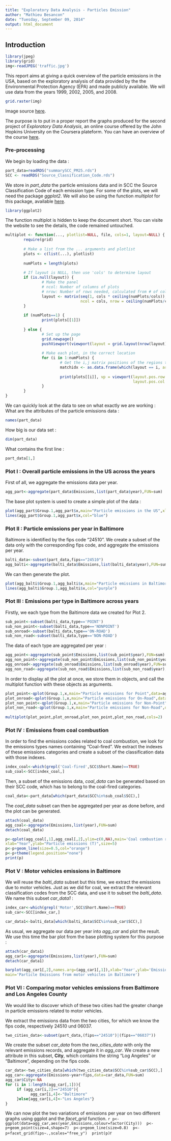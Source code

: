 ```yaml
---
title: "Exploratory Data Analysis - Particles Emission"
author: "Mathieu Besancon"
date: "Tuesday, September 09, 2014"
output: html_document
---
```


## Introduction

```r
library(jpeg)
library(grid)
img<-readJPEG('traffic.jpg')
```

This report aims at giving a quick overview of the particle emissions in the USA, based on the exploratory analysis of data provided by the the Environmental Protection Agency (EPA) and made publicly available. We will use data from the years 1999, 2002, 2005, and 2008.  
```r
grid.raster(img)
```
Image source [here](http://www.autoevolution.com/news/how-to-avoid-city-traffic-jams-35319.html).  

The purpose is to put in a proper report the graphs produced for the second project of *Exploratory Data Analysis*, an online course offered by the John Hopkins University on the Coursera plateform. You can have an overview of the course [here](https://www.coursera.org/course/exdata). 

### Pre-processing


We begin by loading the data :
```r
part_data=readRDS("summarySCC_PM25.rds")
SCC <- readRDS("Source_Classification_Code.rds")
```
We store in *part_data* the particle emissions data and in SCC the Source Classification Code of each emission type. For some of the plots, we will need the package *ggplot2*. We will also be using the function *multiplot* for this package, available [here](http://www.cookbook-r.com/Graphs/Multiple_graphs_on_one_page_(ggplot2)/).

```r
library(ggplot2)
```
The function multiplot is hidden to keep the document short. You can visite the website to see the details, the code remained untouched.  
```r
multiplot <- function(..., plotlist=NULL, file, cols=1, layout=NULL) {
        require(grid)
        
        # Make a list from the ... arguments and plotlist
        plots <- c(list(...), plotlist)
        
        numPlots = length(plots)
        
        # If layout is NULL, then use 'cols' to determine layout
        if (is.null(layout)) {
                # Make the panel
                # ncol: Number of columns of plots
                # nrow: Number of rows needed, calculated from # of cols
                layout <- matrix(seq(1, cols * ceiling(numPlots/cols)),
                                 ncol = cols, nrow = ceiling(numPlots/cols))
        }
        
        if (numPlots==1) {
                print(plots[[1]])
                
        } else {
                # Set up the page
                grid.newpage()
                pushViewport(viewport(layout = grid.layout(nrow(layout), ncol(layout))))
                
                # Make each plot, in the correct location
                for (i in 1:numPlots) {
                        # Get the i,j matrix positions of the regions that contain this subplot
                        matchidx <- as.data.frame(which(layout == i, arr.ind = TRUE))
                        
                        print(plots[[i]], vp = viewport(layout.pos.row = matchidx$row,
                                                        layout.pos.col = matchidx$col))
                }
        }
}
```
We can quickly look at the data to see on what exactly we are working :
What are the attributes of the particle emissions data :
```r
names(part_data)
```
How big is our data set :
```r
dim(part_data)
```
What contains the first line :
```r
part_data[1,]
```

### Plot I : Overall particle emissions in the US across the years

First of all, we aggregate the emissions data per year.
```r
agg_part<-aggregate(part_data$Emissions,list(part_data$year),FUN=sum)
```
The base plot system is used to create a simple plot of the data :
```r
plot(agg_part$Group.1,agg_part$x,main="Particle emissions in the US",xlab="Year",ylab="Particle emission (T)",pch='+')
lines(agg_part$Group.1,agg_part$x,col="blue")
```
  
### Plot II : Particle emissions per year in Baltimore

Baltimore is identified by the fips code "24510". We create a subset of the data only with the corresponding fips code, 
and aggregate the emissions per year.

```r
balti_data<-subset(part_data,fips=="24510") 
agg_balti<-aggregate(balti_data$Emissions,list(balti_data$year),FUN=sum) 
```
We can then generate the plot.
```r
plot(agg_balti$Group.1,agg_balti$x,main="Particle emissions in Baltimore",xlab="Year",ylab="Particle emission (T)",pch="+") 
lines(agg_balti$Group.1,agg_balti$x,col="purple") 
```

### Plot III : Emissions per type in Baltimore across years

Firstly, we each type from the Baltimore data we created for Plot 2.
```r
sub_point<-subset(balti_data,type=='POINT') 
sub_non_point<-subset(balti_data,type=='NONPOINT') 
sub_onroad<-subset(balti_data,type=='ON-ROAD') 
sub_non_road<-subset(balti_data,type=='NON-ROAD') 
 ```
 The data of each type are aggregated per year : 
```r
agg_point<-aggregate(sub_point$Emissions,list(sub_point$year),FUN=sum) 
agg_non_point<-aggregate(sub_non_point$Emissions,list(sub_non_point$year),FUN=sum) 
agg_onroad<-aggregate(sub_onroad$Emissions,list(sub_onroad$year),FUN=sum) 
agg_non_road<-aggregate(sub_non_road$Emissions,list(sub_non_road$year),FUN=sum) 
```
In order to display all the plot at once, we store them in objects, 
and call the multiplot function with these objects as arguments.

```r
plot_point<-qplot(Group.1,x,main="Particle emissions for Point",data=agg_point,xlab="Year",ylab="Particle emissions (T)",geom=c("point")) +geom_line(colour='red') 
plot_onroad<-qplot(Group.1,x,main="Particle emissions for On-Road",data=agg_onroad,xlab="Year",ylab="Particle emissions (T)",geom=c("point"))+geom_line(colour='blue') 
plot_non_point<-qplot(Group.1,x,main="Particle emissions for Non-Point",data=agg_non_point,xlab="Year",ylab="Particle emissions (T)",geom=c("point"))+geom_line(colour='purple') 
plot_non_road<-qplot(Group.1,x,main="Particle emissions for Non-Road",data=agg_non_road,xlab="Year",ylab="Particle emissions (T)",geom=c("point"))+geom_line(colour='orange') 
 
multiplot(plot_point,plot_onroad,plot_non_point,plot_non_road,cols=2)
```

### Plot IV : Emissions from coal combustion 

In order to find the emissions codes related to coal combustion, we look for the emissions types names containing "Coal-fired".
We extract the indexes of these emissions categories and create a subset of the classification data with those indexes.
```r
index_coal<-which(grepl('Coal-fired',SCC$Short.Name)==TRUE) 
sub_coal<-SCC[index_coal,] 
```
Then, a subset of the emissions data, *coal_data* can be generated based on their SCC code, which has to belong to the coal-fired categories.
```r
coal_data<-part_data[which(part_data$SCC%in%sub_coal$SCC),]
```

The *coal_data* subset can then be aggregated per year as done before, and the plot can be generated.
```r
attach(coal_data) 
agg_coal<-aggregate(Emissions,list(year),FUN=sum) 
detach(coal_data) 
```
```r
p<-qplot(agg_coal[,1],agg_coal[,2],ylim=c(0,NA),main='Coal combustion related emissions in the US', 
xlab="Year",ylab="Particle emissions (T)",size=5) 
p<-p+geom_line(size=0.5,col="orange") 
p<-p+theme(legend.position="none") 
print(p)
```

### Plot V : Motor vehicles emissions in Baltimore

We will reuse the *balti_data* subset but this time, we extract the emissions due to motor vehicles.
Just as we did for coal, we extract the relevant classification codes from the SCC data, and use it to subset the *balti_data*.
We name this subset *car_data1* :
```r
index_car<-which(grepl('Motor',SCC$Short.Name)==TRUE) 
sub_car<-SCC[index_car,] 

car_data1<-balti_data[which(balti_data$SCC%in%sub_car$SCC),]
```
As usual, we aggregate our data per year into *agg_car* and plot the result. We use this time 
the bar plot from the base plotting system for this purpose :

```r
attach(car_data1) 
agg_car1<-aggregate(Emissions,list(year),FUN=sum) 
detach(car_data1) 
```
```r
barplot(agg_car1[,2],names.arg=(agg_car1[,1]),xlab='Year',ylab='Emissions (T)',
main='Particle Emissions from motor vehicles in Baltimore') 
```
### Plot VI : Comparing motor vehicles emissions from Baltimore and Los Angeles County

We would like to discover which of these two cities had the greater change in particle emissions related to motor vehicles.

We extract the emissions data from the two cities, for which we know the fips code, respectively 24510 und 06037.
```r
two_cities_data<-subset(part_data,(fips=="24510")|(fips=="06037"))
```
We create the subset *car_data* from the *two_cities_data* with only the relevant 
emissions records, and aggregate it in *agg_car*.
We create a new attribute in this subset, **City**, which contains the string "Log Angeles" or "Baltimore", depending 
on the fips code.

```r
car_data<-two_cities_data[which(two_cities_data$SCC%in%sub_car$SCC),] 
agg_car<-aggregate(Emissions~year+fips,data=car_data,FUN=sum) 
agg_car$City<-NA 
for (i in 1:length(agg_car[,1])){ 
     if (agg_car[i,2]=="24510"){ 
           agg_car[i,4]<-"Baltimore" 
     }else{agg_car[i,4]<-"Los Angeles"} 
}  
```

We can now plot the two variations of emissions per year on two different graphs using ggplot and the *facet_grid* function.
```r
p<-ggplot(data=agg_car,aes(year,Emissions,colour=factor(City))) 
p<-p+geom_point(size=4,shape=7) 
p<-p+geom_line(size=0.8) 
p<-p+facet_grid(fips~.,scales="free_y") 
print(p)
```r



